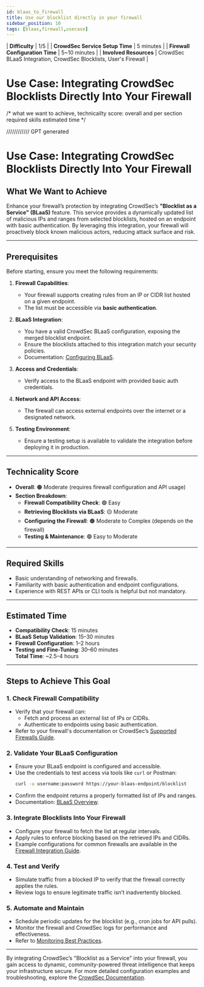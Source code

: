 ```yaml
---
id: blaas_to_firewall
title: Use our blocklist directly in your firewall
sidebar_position: 10
tags: [blaas,firewall,usecase]
---
```


| **Difficulty**                  | 1/5          |
| **CrowdSec Service Setup Time** | 5 minutes    |
| **Firewall Configuration Time** | 5~10 minutes |
| **Involved Resources**          | CrowdSec BLaaS Integration, CrowdSec Blocklists, User's Firewall |

# Use Case: Integrating CrowdSec Blocklists Directly Into Your Firewall



/* what we want to achieve,
technicailty score: overall and per section
required skills
estimated time
*/




//////////// GPT generated

# **Use Case: Integrating CrowdSec Blocklists Directly Into Your Firewall**

## **What We Want to Achieve**
Enhance your firewall’s protection by integrating CrowdSec’s **"Blocklist as a Service" (BLaaS)** feature. This service provides a dynamically updated list of malicious IPs and ranges from selected blocklists, hosted on an endpoint with basic authentication. By leveraging this integration, your firewall will proactively block known malicious actors, reducing attack surface and risk.

---

## **Prerequisites**
Before starting, ensure you meet the following requirements:

1. **Firewall Capabilities**:
   - Your firewall supports creating rules from an IP or CIDR list hosted on a given endpoint.
   - The list must be accessible via **basic authentication**.

2. **BLaaS Integration**:
   - You have a valid CrowdSec BLaaS configuration, exposing the merged blocklist endpoint.
   - Ensure the blocklists attached to this integration match your security policies.
   - Documentation: [Configuring BLaaS](https://doc.crowdsec.net/docs/using-crowdsec/blocklist/#blocklist-as-a-service-blaas).

3. **Access and Credentials**:
   - Verify access to the BLaaS endpoint with provided basic auth credentials.

4. **Network and API Access**:
   - The firewall can access external endpoints over the internet or a designated network.

5. **Testing Environment**:
   - Ensure a testing setup is available to validate the integration before deploying it in production.

---

## **Technicality Score**
- **Overall**: 🟠 Moderate (requires firewall configuration and API usage)
- **Section Breakdown**:
  - **Firewall Compatibility Check**: 🟢 Easy
  - **Retrieving Blocklists via BLaaS**: 🟡 Moderate
  - **Configuring the Firewall**: 🟠 Moderate to Complex (depends on the firewall)
  - **Testing & Maintenance**: 🟢 Easy to Moderate

---

## **Required Skills**
- Basic understanding of networking and firewalls.
- Familiarity with basic authentication and endpoint configurations.
- Experience with REST APIs or CLI tools is helpful but not mandatory.

---

## **Estimated Time**
- **Compatibility Check**: 15 minutes  
- **BLaaS Setup Validation**: 15–30 minutes  
- **Firewall Configuration**: 1–2 hours  
- **Testing and Fine-Tuning**: 30–60 minutes  
**Total Time**: ~2.5–4 hours  

---

## **Steps to Achieve This Goal**

### 1. **Check Firewall Compatibility**
   - Verify that your firewall can:
     - Fetch and process an external list of IPs or CIDRs.
     - Authenticate to endpoints using basic authentication.
   - Refer to your firewall's documentation or CrowdSec’s [Supported Firewalls Guide](https://doc.crowdsec.net/docs/firewalls/overview/).

### 2. **Validate Your BLaaS Configuration**
   - Ensure your BLaaS endpoint is configured and accessible.
   - Use the credentials to test access via tools like `curl` or Postman:
     ```bash
     curl -u username:password https://your-blaas-endpoint/blocklist
     ```
   - Confirm the endpoint returns a properly formatted list of IPs and ranges.
   - Documentation: [BLaaS Overview](https://doc.crowdsec.net/docs/using-crowdsec/blocklist/#blocklist-as-a-service-blaas).

### 3. **Integrate Blocklists Into Your Firewall**
   - Configure your firewall to fetch the list at regular intervals.
   - Apply rules to enforce blocking based on the retrieved IPs and CIDRs.
   - Example configurations for common firewalls are available in the [Firewall Integration Guide](https://doc.crowdsec.net/docs/using-crowdsec/firewall/).

### 4. **Test and Verify**
   - Simulate traffic from a blocked IP to verify that the firewall correctly applies the rules.
   - Review logs to ensure legitimate traffic isn’t inadvertently blocked.

### 5. **Automate and Maintain**
   - Schedule periodic updates for the blocklist (e.g., cron jobs for API pulls).
   - Monitor the firewall and CrowdSec logs for performance and effectiveness.
   - Refer to [Monitoring Best Practices](https://doc.crowdsec.net/docs/monitoring/overview/).

---

By integrating CrowdSec’s "Blocklist as a Service" into your firewall, you gain access to dynamic, community-powered threat intelligence that keeps your infrastructure secure. For more detailed configuration examples and troubleshooting, explore the [CrowdSec Documentation](https://doc.crowdsec.net/).
